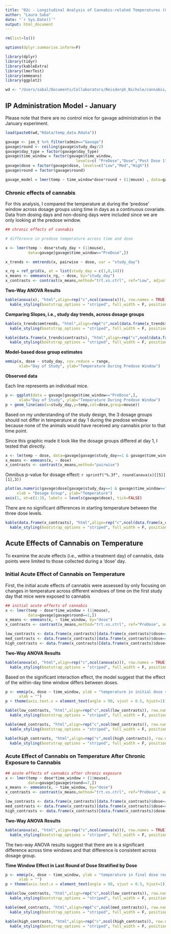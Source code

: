 ```yaml
---
title: "02c - Longitudinal Analysis of Cannabis-related Temperatures (Gavage Administration)"
author: "Laura Saba"
date: "`r Sys.Date()`"
output: html_document
---
```




```r
rm(list=ls())

options(dplyr.summarise.inform=F)

library(dplyr)
library(tidyr)
library(kableExtra)
library(lmerTest)
library(emmeans)
library(ggplot2)

wd <- "/Users/sabal/Documents/Collaborators/Reisdorph_Nichole/cannabis/"
```


## IP Administration Model - January

Please note that there are no control mice for gavage administration in the January experiment.

```r
load(paste0(wd,"Rdata/temp_data.Rdata"))

gavage <- jan_t %>% filter(admin=="Gavage")
gavage$round <- ceiling(gavage$study_day/2)
gavage$day_type = factor(gavage$day_type)
gavage$time_window = factor(gavage$time_window,
                               levels=c( "PreDose","Dose","Post Dose 1","Post Dose 2","Post Dose 3","Post Dose 4","Post Dose 5","Post Dose 6"))
gavage$dose = factor(gavage$dose, levels=c("Low","Med","High"))
gavage$round = factor(gavage$round)

gavage_model = lmer(temp ~ time_window*dose*round + (1|mouse) , data=gavage[gavage$day_type=="dose",])
```

### Chronic effects of cannabis

For this analysis, I compared the temperature at during the 'predose' window across dosage groups using time in days as a continuous covariate. Data from dosing days and non-dosing days were included since we are only looking at the predose window.


```r
## chronic effects of cannabis

# difference in predose temperature across time and dose

x <- lmer(temp ~ dose*study_day + (1|mouse),
          data=gavage[gavage$time_window=="PreDose",])

x_trends <- emtrends(x, pairwise ~ dose, var = "study_day")

x_rg = ref_grid(x, at = list(study_day = c(1,8,14)))
x_means <- emmeans(x_rg, ~ dose, by="study_day")
x_contrasts <- contrast(x_means,method="trt.vs.ctrl", ref="Low", adjust="none")
```

**Two-Way ANOVA Results**
```r
kable(anova(x), "html",align=rep("c",ncol(anova(x))), row.names = TRUE) %>%
  kable_styling(bootstrap_options = "striped", full_width = F, position="left")
```


**Comparing Slopes, i.e., study day trends, across dosage groups**
```r
kable(x_trends$emtrends, "html",align=rep("c",ncol(data.frame(x_trends$emtrends))), row.names = FALSE) %>%
  kable_styling(bootstrap_options = "striped", full_width = F, position="left")
```


```r
kable(data.frame(x_trends$contrasts), "html",align=rep("c",ncol(data.frame(x_trends$contrasts))), row.names = FALSE) %>%
  kable_styling(bootstrap_options = "striped", full_width = F, position="left")
```

**Model-based dose group estimates**

```r
emmip(x, dose ~ study_day, cov.reduce = range,
      xlab="Day of Study", ylab="Temperature During Predose Window")
```

**Observed data**

Each line represents an individual mice.
```r
p <- ggplot(data = gavage[gavage$time_window=="PreDose",],
      xlab="Day of Study", ylab="Temperature During Predose Window")
p + geom_line(aes(x=study_day,y=temp,col=dose,group=mouse))
```

Based on my understanding of the study design, the 3 dosage groups should not differ in temperature at day 1 during the predose window because none of the animals would have received any cannabis prior to that time point. 

Since this graphic made it look like the dosage groups differed at day 1, I tested that directly.

```r
x <- lm(temp ~ dose, data=gavage[gavage$study_day==1 & gavage$time_window=="PreDose",])
x_means <- emmeans(x, ~ dose)
x_contrasts <- contrast(x_means,method="pairwise")
```

Omnibus p-value for dosage effect: `r sprintf("%.3f", round(anova(x)[[5]][1],3))`

```r
plot(as.numeric(gavage$dose[gavage$study_day==1 & gavage$time_window=="PreDose"]), gavage$temp[gavage$study_day==1 & gavage$time_window=="PreDose"], xaxt="n", pch=19,
     xlab = "Dosage Group", ylab="Temperature")
axis(1, at=c(1:3), labels = levels(gavage$dose), tick=FALSE)
```    

There are no significant differences in starting temperature between the three dose levels.

```r
kable(data.frame(x_contrasts), "html",align=rep("c",ncol(data.frame(x_contrasts))), row.names = FALSE) %>%
  kable_styling(bootstrap_options = "striped", full_width = F, position="left")
```

## Acute Effects of Cannabis on Temperature

To examine the acute effects (i.e., within a treatment day) of cannabis, data points were limited to those collected during a 'dose' day.

### Initial Acute Effect of Cannabis on Temperature

First, the initial acute effects of cannabis were assessed by only focusing on changes in temperature across different windows of time on the first study day that mice were exposed to cannabis

```r
## initial acute effects of cannabis
x <- lmer(temp ~ dose*time_window + (1|mouse),
          data=gavage[gavage$round==1,])
x_means <- emmeans(x, ~ time_window, by="dose")
x_contrasts <- contrast(x_means,method="trt.vs.ctrl", ref="PreDose", adjust="none")

low_contrasts <- data.frame(x_contrasts)[data.frame(x_contrasts)$dose=="Low",]
med_contrasts <- data.frame(x_contrasts)[data.frame(x_contrasts)$dose=="Med",]
high_contrasts <- data.frame(x_contrasts)[data.frame(x_contrasts)$dose=="High",]

```

**Two-Way ANOVA Results**
```r
kable(anova(x), "html",align=rep("c",ncol(anova(x))), row.names = TRUE) %>%
  kable_styling(bootstrap_options = "striped", full_width = F, position="left")
```

Based on the significant interaction effect, the model suggest that the effect of the within-day time window differs between doses.

```r
p <- emmip(x, dose ~ time_window, ylab = "temperature in initial dose round",
      xlab = "")
p + theme(axis.text.x = element_text(angle = 90, vjust = 0.5, hjust=1))
```

```r
kable(low_contrasts, "html",align=rep("c",ncol(low_contrasts)), row.names = FALSE) %>%
  kable_styling(bootstrap_options = "striped", full_width = F, position="left")
```

```r
kable(med_contrasts, "html",align=rep("c",ncol(med_contrasts)), row.names = FALSE) %>%
  kable_styling(bootstrap_options = "striped", full_width = F, position="left")
```

```r
kable(high_contrasts, "html",align=rep("c",ncol(high_contrasts)), row.names = FALSE) %>%
  kable_styling(bootstrap_options = "striped", full_width = F, position="left")
```



### Acute Effect of Cannabis on Temperature After Chronic Exposure to Cannabis


```r
## acute effects of cannabis after chronic exposure
x <- lmer(temp ~ dose*time_window + (1|mouse),
          data=gavage[gavage$round==7,])
x_means <- emmeans(x, ~ time_window, by="dose")
x_contrasts <- contrast(x_means,method="trt.vs.ctrl", ref="PreDose", adjust="none")

low_contrasts <- data.frame(x_contrasts)[data.frame(x_contrasts)$dose=="Low",]
med_contrasts <- data.frame(x_contrasts)[data.frame(x_contrasts)$dose=="Med",]
high_contrasts <- data.frame(x_contrasts)[data.frame(x_contrasts)$dose=="High",]
```


**Two-Way ANOVA Results**
```r
kable(anova(x), "html",align=rep("c",ncol(anova(x))), row.names = TRUE) %>%
  kable_styling(bootstrap_options = "striped", full_width = F, position="left")
```

The two-way ANOVA results suggest that there are is a significant difference across time windows and that difference is consistent across dosage group.

**Time Window Effect in Last Round of Dose Stratified by Dose**

```r
p <- emmip(x, dose ~ time_window, ylab = "temperature in final dose round",
      xlab = "")
p + theme(axis.text.x = element_text(angle = 90, vjust = 0.5, hjust=1))
```
```r
kable(low_contrasts, "html",align=rep("c",ncol(low_contrasts)), row.names = FALSE) %>%
  kable_styling(bootstrap_options = "striped", full_width = F, position="left")
```

```r
kable(med_contrasts, "html",align=rep("c",ncol(med_contrasts)), row.names = FALSE) %>%
  kable_styling(bootstrap_options = "striped", full_width = F, position="left")
```

```r
kable(high_contrasts, "html",align=rep("c",ncol(high_contrasts)), row.names = FALSE) %>%
  kable_styling(bootstrap_options = "striped", full_width = F, position="left")
```

